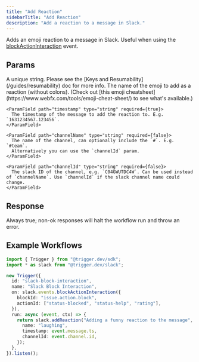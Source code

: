 ```yaml
---
title: "Add Reaction"
sidebarTitle: "Add Reaction"
description: "Add a reaction to a message in Slack."
---
```


Adds an emoji reaction to a message in Slack. Useful when using the [blockActionInteraction](../events/block-action-interaction) event.

## Params

<ParamField path="key" type="string" required={true}>
  A unique string. Please see the [Keys and Resumability](/guides/resumability)
  doc for more info.
</ParamField>

<ParamField path="options" type="object" required={true}>
  <Expandable title="properties" defaultOpen={true}>
    <ParamField path="name" type="string" required={true}>
      The name of the emoji to add as a reaction (without colons). (Check out [this emoji cheatsheet](https://www.webfx.com/tools/emoji-cheat-sheet/) to see what's available.)
    </ParamField>

    <ParamField path="timestamp" type="string" required={true}>
      The timestamp of the message to add the reaction to. E.g. `1631234567.123456`.
    </ParamField>

    <ParamField path="channelName" type="string" required={false}>
      The name of the channel, can optionally include the `#`. E.g. `#team`.
      Alternatively you can use the `channelId` param.
    </ParamField>

    <ParamField path="channelId" type="string" required={false}>
      The slack ID of the channel, e.g. `C04GWUTDC4W`. Can be used instead of `channelName`. Use `channelId` if the slack channel name could change.
    </ParamField>

  </Expandable>
</ParamField>

## Response

<ResponseField name="ok" type="boolean" default="true">
  Always true; non-ok responses will halt the workflow run and throw an error.
</ResponseField>

## Example Workflows

<CodeGroup>

```ts triggers.ts
import { Trigger } from "@trigger.dev/sdk";
import * as slack from "@trigger.dev/slack";

new Trigger({
  id: "slack-block-interaction",
  name: "Slack Block Interaction",
  on: slack.events.blockActionInteraction({
    blockId: "issue.action.block",
    actionId: ["status-blocked", "status-help", "rating"],
  }),
  run: async (event, ctx) => {
    return slack.addReaction("Adding a funny reaction to the message", {
      name: "laughing",
      timestamp: event.message.ts,
      channelId: event.channel.id,
    });
  },
}).listen();
```

</CodeGroup>
